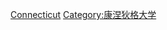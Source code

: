 {{Catnav|頁面分類|人物|校友|大學校友|美國大學校友}}

{{catmore|康乃狄克大學}}
{{Commonscat|University of Connecticut alumni}}

[[Category:康涅狄格州各高校校友|Connecticut]]
[[Category:康涅狄格大学|Category:康涅狄格大学]]